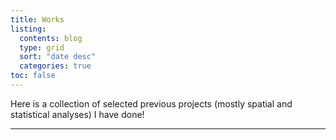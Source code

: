 ```yaml
---
title: Works
listing:
  contents: blog
  type: grid
  sort: "date desc"
  categories: true
toc: false 
---
```


Here is a collection of selected previous projects (mostly spatial and statistical analyses) I have done!

---
